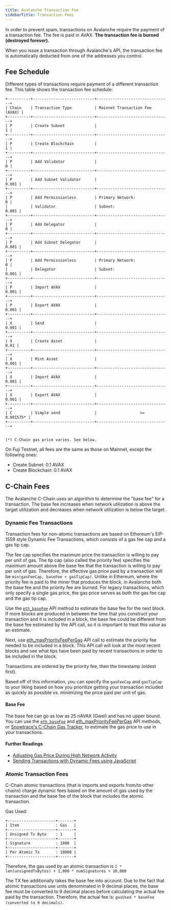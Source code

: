 ```yaml
---
title: Avalanche Transaction Fee
sidebarTitle: Transaction Fees
---
```

In order to prevent spam, transactions on Avalanche require the payment of a transaction fee. The fee is paid in AVAX. **The transaction fee is burned (destroyed forever).**

When you issue a transaction through Avalanche's API, the transaction fee is automatically deducted from one of the addresses you control.

Fee Schedule[​](#fee-schedule "Direct link to heading")
-------------------------------------------------------

Different types of transactions require payment of a different transaction fee. This table shows the transaction fee schedule:

```
+----------+---------------------------+--------------------------------+
| Chain    | Transaction Type          | Mainnet Transaction Fee (AVAX) |
+----------+---------------------------+--------------------------------+
| P        | Create Subnet             |                              1 |
+----------+---------------------------+--------------------------------+
| P        | Create Blockchain         |                              1 |
+----------+---------------------------+--------------------------------+
| P        | Add Validator             |                              0 |
+----------+---------------------------+--------------------------------+
| P        | Add Subnet Validator      |                          0.001 |
+----------+---------------------------+--------------------------------+
| P        | Add Permissionless        | Primary Network:             0 |
|          | Validator                 | Subnet:                  0.001 |
+----------+---------------------------+--------------------------------+
| P        | Add Delegator             |                              0 |
+----------+---------------------------+--------------------------------+
| P        | Add Subnet Delegator      |                          0.001 |
+----------+---------------------------+--------------------------------+
| P        | Add Permissionless        | Primary Network:             0 |
|          | Delegator                 | Subnet:                  0.001 |
+----------+---------------------------+--------------------------------+
| P        | Import AVAX               |                          0.001 |
+----------+---------------------------+--------------------------------+
| P        | Export AVAX               |                          0.001 |
+----------+---------------------------+--------------------------------+
| X        | Send                      |                          0.001 |
+----------+---------------------------+--------------------------------+
| X        | Create Asset              |                           0.01 |
+----------+---------------------------+--------------------------------+
| X        | Mint Asset                |                          0.001 |
+----------+---------------------------+--------------------------------+
| X        | Import AVAX               |                          0.001 |
+----------+---------------------------+--------------------------------+
| X        | Export AVAX               |                          0.001 |
+----------+---------------------------+--------------------------------+
| C        | Simple send               |                   >= 0.001575* |
+----------+---------------------------+--------------------------------+


(*) C-Chain gas price varies. See below.
```

On Fuji Testnet, all fees are the same as those on Mainnet, except the following ones:

*   Create Subnet: 0.1 AVAX
*   Create Blockchain: 0.1 AVAX

C-Chain Fees[​](#c-chain-fees "Direct link to heading")
-------------------------------------------------------

The Avalanche C-Chain uses an algorithm to determine the "base fee" for a transaction. The base fee increases when network utilization is above the target utilization and decreases when network utilization is below the target.

### Dynamic Fee Transactions[​](#dynamic-fee-transactions "Direct link to heading")

Transaction fees for non-atomic transactions are based on Ethereum's EIP-1559 style Dynamic Fee Transactions, which consists of a gas fee cap and a gas tip cap.

The fee cap specifies the maximum price the transaction is willing to pay per unit of gas. The tip cap (also called the priority fee) specifies the maximum amount above the base fee that the transaction is willing to pay per unit of gas. Therefore, the effective gas price paid by a transaction will be `min(gasFeeCap, baseFee + gasTipCap)`. Unlike in Ethereum, where the priority fee is paid to the miner that produces the block, in Avalanche both the base fee and the priority fee are burned. For legacy transactions, which only specify a single gas price, the gas price serves as both the gas fee cap and the gas tip cap.

Use the [`eth_baseFee`](/api-reference/c-chain/api#eth_basefee) API method to estimate the base fee for the next block. If more blocks are produced in between the time that you construct your transaction and it is included in a block, the base fee could be different from the base fee estimated by the API call, so it is important to treat this value as an estimate.

Next, use [eth\_maxPriorityFeePerGas](/api-reference/c-chain/api#eth_maxpriorityfeepergas) API call to estimate the priority fee needed to be included in a block. This API call will look at the most recent blocks and see what tips have been paid by recent transactions in order to be included in the block.

Transactions are ordered by the priority fee, then the timestamp (oldest first).

Based off of this information, you can specify the `gasFeeCap` and `gasTipCap` to your liking based on how you prioritize getting your transaction included as quickly as possible vs. minimizing the price paid per unit of gas.

#### Base Fee[​](#base-fee "Direct link to heading")

The base fee can go as low as 25 nAVAX (Gwei) and has no upper bound. You can use the [`eth_baseFee`](/api-reference/c-chain/api#eth_basefee) and [eth\_maxPriorityFeePerGas](/api-reference/c-chain/api#eth_maxpriorityfeepergas) API methods, or [Snowtrace's C-Chain Gas Tracker](https://snowtrace.io/gastracker), to estimate the gas price to use in your transactions.

#### Further Readings[​](#further-readings "Direct link to heading")

*   [Adjusting Gas Price During High Network Activity](/build/dapps/advanced-tutorials/manually-adjust-gas-price)
*   [Sending Transactions with Dynamic Fees using JavaScript](/build/dapps/advanced-tutorials/dynamic-gas-fees)

### Atomic Transaction Fees[​](#atomic-transaction-fees "Direct link to heading")

C-Chain atomic transactions (that is imports and exports from/to other chains) charge dynamic fees based on the amount of gas used by the transaction and the base fee of the block that includes the atomic transaction.

Gas Used:

```
+---------------------+-------+
| Item                : Gas   |
+---------------------+-------+
| Unsigned Tx Byte    : 1     |
+---------------------+-------+
| Signature           : 1000  |
+---------------------+-------+
| Per Atomic Tx       : 10000 |
+---------------------+-------+
```

Therefore, the gas used by an atomic transaction is `1 * len(unsignedTxBytes) + 1,000 * numSignatures + 10,000`

The TX fee additionally takes the base fee into account. Due to the fact that atomic transactions use units denominated in 9 decimal places, the base fee must be converted to 9 decimal places before calculating the actual fee paid by the transaction. Therefore, the actual fee is: `gasUsed * baseFee (converted to 9 decimals)`.